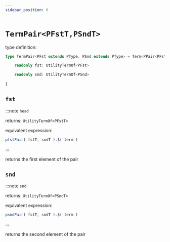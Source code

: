 ```yaml
---
sidebar_position: 6
---
```

# `TermPair<PFstT,PSndT>`

type definition:
```ts
type TermPair<PFst extends PType, PSnd extends PType> = Term<PPair<PFst,PSnd>> & {

    readonly fst: UtilityTermOf<PFst>

    readonly snd: UtilityTermOf<PSnd>
    
}
```


## `fst`

:::note `head`

returns: `UtilityTermOf<PFstT>`

equivalent expression:
```ts
pfstPair( fstT, sndT ).$( term )
```
:::

returns the first element of the pair

## `snd`

:::note `snd`

returns: `UtilityTermOf<PSndT>`

equivalent expression:
```ts
psndPair( fstT, sndT ).$( term )
```
:::

returns the second element of the pair